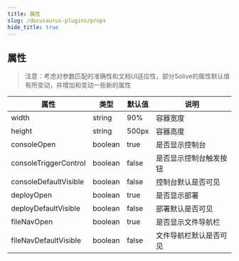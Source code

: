 ```yaml
---
title: 属性
slug: /docusaurus-plugins/props
hide_title: true
---
```


## 属性

> 注意：考虑对参数匹配的准确性和文档UI适应性，部分Solive的属性默认值有所变动，并增加和变动一些新的属性

| 属性 | 类型 | 默认值 | 说明 |
| --- | --- | --- | --- |
| width | string | 90% | 容器宽度 |
| height | string | 500px | 容器高度 |
| consoleOpen | boolean | true | 是否显示控制台 |
| consoleTriggerControl | boolean | false | 是否显示控制台触发按钮 |
| consoleDefaultVisible | boolean | false | 控制台默认是否可见 |
| deployOpen | boolean | true | 是否显示部署 |
| deployDefaultVisible | boolean | false | 部署默认是否可见 |
| fileNavOpen | boolean | true | 是否显示文件导航栏 |
| fileNavDefaultVisible | boolean | false | 文件导航栏默认是否可见 |

